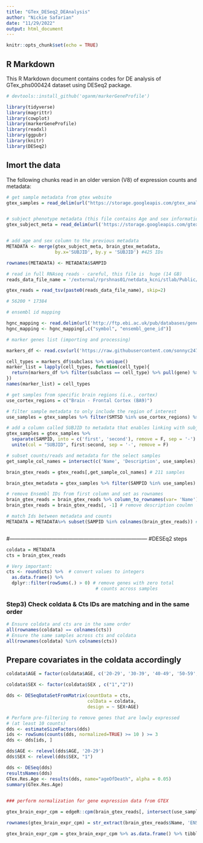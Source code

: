 ```yaml
---
title: "GTex_DESeq2_DEAnalysis"
author: "Nickie Safarian"
date: "11/29/2022"
output: html_document
---
```


```r
knitr::opts_chunk$set(echo = TRUE)
```

## R Markdown

This R Markdown document contains codes for DE analysis of GTex_phs000424 dataset using DESeq2 package.

```r

# devtools::install_github('oganm/markerGeneProfile')

library(tidyverse)
library(magrittr)
library(cowplot)
library(markerGeneProfile)
library(readxl)
library(ggpubr)
library(knitr)
library(DESeq2)

```

## Imort the data

The following chunks read in an older version (V8) of expression counts and metadata:

```r

# get sample metadata from gtex website
gtex_samples = read_delim(url("https://storage.googleapis.com/gtex_analysis_v8/annotations/GTEx_Analysis_v8_Annotations_SampleAttributesDS.txt"), delim = '\t')


# subject phenotype metadata (this file contains Age and sex information for samples)
gtex_subject_meta = read_delim(url('https://storage.googleapis.com/gtex_analysis_v8/annotations/GTEx_Analysis_v8_Annotations_SubjectPhenotypesDS.txt'), delim = '\t')


# add age and sex column to the previous metadata
METADATA <- merge(gtex_subject_meta, brain_gtex_metadata, 
                  by.x='SUBJID', by.y = 'SUBJID') #425 IDs

rownames(METADATA) <- METADATA$SAMPID

```


```r

# read in full RNAseq reads - careful, this file is  huge (14 GB)
reads_data_file_name = '/external/rprshnas01/netdata_kcni/stlab/Public/GTEx/GTEx_Analysis_2017-06-05_v8_RNASeQCv1.1.9_gene_reads.gct'

gtex_reads = read_tsv(paste0(reads_data_file_name), skip=2)

# 56200 * 17384 

```


```r

# ensembl id mapping

hgnc_mapping <- read.delim(url('http://ftp.ebi.ac.uk/pub/databases/genenames/hgnc/archive/monthly/tsv/hgnc_complete_set_2021-06-01.txt'))
hgnc_mapping <- hgnc_mapping[,c("symbol", "ensembl_gene_id")]

```


```r

# marker genes list (importing and processing)

markers_df <- read.csv(url('https://raw.githubusercontent.com/sonnyc247/MarkerSelection/master/Data/Outputs/CSVs_and_Tables/Markers/All_hodge_regions/new_ALLReg_results_SubclassWithExc.csv'))

cell_types = markers_df$subclass %>% unique()
marker_list = lapply(cell_types, function(cell_type){
  return(markers_df %>% filter(subclass == cell_type) %>% pull(gene) %>% unlist())
})
names(marker_list) = cell_types

```


```r

# get samples from specific brain regions (i.e., cortex)
use_cortex_regions = c("Brain - Frontal Cortex (BA9)")

# filter sample metadata to only include the region of interest
use_samples = gtex_samples %>% filter(SMTSD %in% use_cortex_regions) %>% pull(SAMPID) #425 samples are from BA9

# add a column called SUBJID to metadata that enables linking with subject metadata
gtex_samples = gtex_samples %>% 
  separate(SAMPID, into = c('first', 'second'), remove = F, sep = '-') %>% 
  unite(col = "SUBJID", first:second, sep = '-', remove = F) 

# subset counts/reads and metadata for the select samples
get_sample_col_names = intersect(c('Name', 'Description', use_samples), colnames(gtex_reads))

brain_gtex_reads = gtex_reads[,get_sample_col_names] # 211 samples

brain_gtex_metadata = gtex_samples %>% filter(SAMPID %in% use_samples) #425 obs

```


```r

# remove Ensembl IDs from first column and set as rownames
brain_gtex_reads = brain_gtex_reads %>% column_to_rownames(var= 'Name')
brain_gtex_reads = brain_gtex_reads[, -1] # remove description coulmn

```


```r



# match Ids between metadata and counts
METADATA = METADATA%>% subset(SAMPID %in% colnames(brain_gtex_reads)) #209



```


#------------------------------------------------------------------------------
#DESEq2 steps

```r

coldata = METADATA
cts = brain_gtex_reads

# Very important:
cts <- round(cts) %>%  # convert values to integers
  as.data.frame() %>%
  dplyr::filter(rowSums(.) > 0) # remove genes with zero total 
                                 # counts across samples

```

### Step3) Check coldata & Cts IDs are matching and in the same order

```r

# Ensure coldata and cts are in the same order
all(rownames(coldata) == colnames(cts))
# Ensure the same samples across cts and coldata
all(rownames(coldata) %in% colnames(cts))

```

## Prepare covariates in the coldata accordingly

```r

coldata$AGE = factor(coldata$AGE, c('20-29', '30-39', '40-49', '50-59', '60-69', '70-79')) # age is set in range in this dataset

coldata$SEX <- factor(coldata$SEX , c("1","2"))

```


```r

dds <- DESeqDataSetFromMatrix(countData = cts, 
                              colData = coldata, 
                              design = ~ SEX+AGE)
```

```r

# Perform pre-filtering to remove genes that are lowly expressed 
# (at least 10 counts)
dds <- estimateSizeFactors(dds)
ids <- rowSums(counts(dds, normalized=TRUE) >= 10 ) >= 3 
dds <- dds[ids, ]

```

```r

dds$AGE <- relevel(dds$AGE, '20-29')
dds$SEX <- relevel(dds$SEX, "1")

```

```r

dds <- DESeq(dds)
resultsNames(dds) 
GTex.Res.Age <- results(dds, name="ageOfDeath", alpha = 0.05)
summary(GTex.Res.Age)
 

```







```r

### perform normalization for gene expression data from GTEX

gtex_brain_expr_cpm = edgeR::cpm(brain_gtex_reads[, intersect(use_samples, colnames(brain_gtex_reads))], prior.count = 1)

rownames(gtex_brain_expr_cpm) = str_extract(brain_gtex_reads$Name, 'ENSG\\d+')

gtex_brain_expr_cpm = gtex_brain_expr_cpm %>% as.data.frame() %>% tibble::rownames_to_column(var = "ensembl_id")

```


















